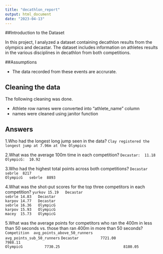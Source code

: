 ```yaml
---
title: "decathlon_report"
output: html_document
date: "2023-04-13"
---
```


##Introduction to the Dataset

In this project, I analyzed a dataset containing decathlon results from the olympics and decastar. The dataset includes information on athletes results in the various disciplines in decathlon from both competitions. 

##Assumptions

* The data recorded from these events are accrurate.



## Cleaning the data

The following cleaning was done. 

* Athlete row names were converted into "athlete_name" column
* names were cleaned using janitor function 

## Answers 
1.Who had the longest long jump seen in the data?
`Clay registered the longest jump at 7.96m at the Olympics `

2.What was the average 100m time in each competition?
`Decastar:	11.18`			
`OlympicG:	10.92`

3.Who had the highest total points across both competitions?
`Decastar	sebrle	8217`		
`OlympicG	sebrle	8893`	

4.What was the shot-put scores for the top three competitors in each competition?
`yurkov	15.19	Decastar`		
`sebrle	14.83	Decastar`		
`karpov	14.77	Decastar`		
`sebrle	16.36	OlympicG`		
`karpov	15.93	OlympicG`		
`macey	15.73	OlympicG`

5.What was the average points for competitors who ran the 400m in less than 50 seconds vs. those than ran 400m in more than 50 seconds?
`Competition  avg_points_above_50_runners            avg_points_sub_50_runners`
`Decastar	       7721.00	                           7988.11`		
`OlympicG	       7730.25	                           8180.05`		